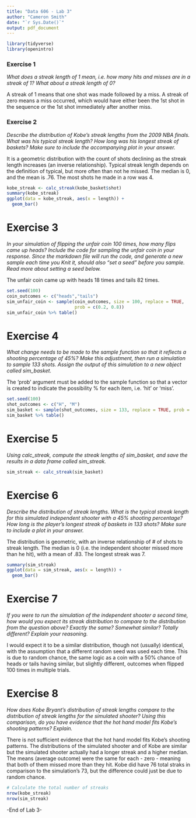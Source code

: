 ---
title: "Data 606 - Lab 3"
author: "Cameron Smith"
date: "`r Sys.Date()`"
output: pdf_document
---

```{r load-packages, message=FALSE}
library(tidyverse)
library(openintro)
```

### Exercise 1
*What does a streak length of 1 mean, i.e. how many hits and misses are in a streak of 1? What about a streak length of 0?*

A streak of 1 means that one shot was made followed by a miss.  A streak of zero means a miss occurred, which would have either been the 1st shot in the sequence or the 1st shot immediately after another miss.

### Exercise 2
*Describe the distribution of Kobe’s streak lengths from the 2009 NBA finals. What was his typical streak length? How long was his longest streak of baskets? Make sure to include the accompanying plot in your answer.*

It is a geometric distribution with the count of shots declining as the streak length increases (an inverse relationship).  Typical streak length depends on the definition of typical, but more often than not he missed.  The median is 0, and the mean is .76.  The most shots he made in a row was 4.

```{r}
kobe_streak <- calc_streak(kobe_basket$shot)
summary(kobe_streak)
ggplot(data = kobe_streak, aes(x = length)) +
  geom_bar()
```
# Exercise 3
*In your simulation of flipping the unfair coin 100 times, how many flips came up heads? Include the code for sampling the unfair coin in your response. Since the markdown file will run the code, and generate a new sample each time you Knit it, should also “set a seed” before you sample. Read more about setting a seed below.*

The unfair coin came up with heads 18 times and tails 82 times.

```{r}
set.seed(100)
coin_outcomes <- c("heads","tails")
sim_unfair_coin <- sample(coin_outcomes, size = 100, replace = TRUE, 
                          prob = c(0.2, 0.8))
sim_unfair_coin %>% table()
```
# Exercise 4
*What change needs to be made to the sample function so that it reflects a shooting percentage of 45%? Make this adjustment, then run a simulation to sample 133 shots. Assign the output of this simulation to a new object called sim_basket.*

The 'prob' argument must be added to the sample function so that a vector is created to indicate the possibility % for each item, i.e. 'hit' or 'miss'.

```{r}
set.seed(100)
shot_outcomes <- c("H", "M")
sim_basket <- sample(shot_outcomes, size = 133, replace = TRUE, prob = c(0.45, 0.55))
sim_basket %>% table()
```
# Exercise 5
*Using calc_streak, compute the streak lengths of sim_basket, and save the results in a data frame called sim_streak.*

```{r}
sim_streak <- calc_streak(sim_basket)
```
# Exercise 6
*Describe the distribution of streak lengths. What is the typical streak length for this simulated independent shooter with a 45% shooting percentage? How long is the player’s longest streak of baskets in 133 shots? Make sure to include a plot in your answer.*

The distribution is geometric, with an inverse relationship of # of shots to streak length.  The median is 0 (i.e. the independent shooter missed more than he hit), with a mean of .83.  The longest streak was 7.

```{r}
summary(sim_streak)
ggplot(data = sim_streak, aes(x = length)) +
  geom_bar()
```

# Exercise 7
*If you were to run the simulation of the independent shooter a second time, how would you expect its streak distribution to compare to the distribution from the question above? Exactly the same? Somewhat similar? Totally different? Explain your reasoning.*

I would expect it to be a similar distribution, though not (usually) identical, with the assumption that a different random seed was used each time.  This is due to random chance, the same logic as a coin with a 50% chance of heads or tails having similar, but slightly different, outcomes when flipped 100 times in multiple trials.

# Exercise 8 
*How does Kobe Bryant’s distribution of streak lengths compare to the distribution of streak lengths for the simulated shooter? Using this comparison, do you have evidence that the hot hand model fits Kobe’s shooting patterns? Explain.*

There is not sufficient evidence that the hot hand model fits Kobe's shooting patterns.  The distributions of the simulated shooter and of Kobe are similar but the simulated shooter actually had a longer streak and a higher median. The means (average outcome) were the same for each - zero - meaning that both of them missed more than they hit. Kobe did have 76 total straks in comparison to the simulation's 73, but the difference could just be due to random chance.

```{r}
# Calculate the total number of streaks
nrow(kobe_streak)
nrow(sim_streak)
```


-End of Lab 3-

